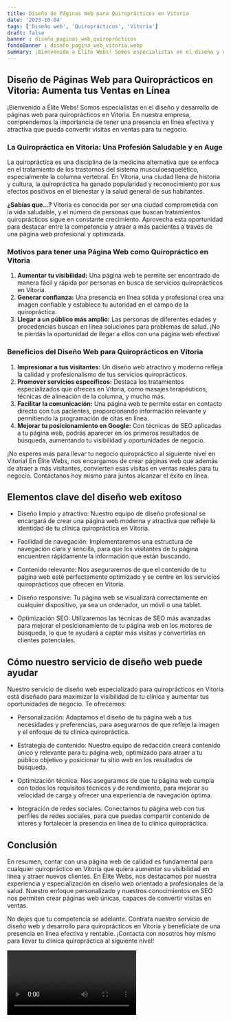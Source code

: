 ```yaml
---
title: Diseño de Páginas Web para Quiroprácticos en Vitoria
date: '2023-10-04'
tags: ['Diseño web', 'Quiroprácticos', 'Vitoria']
draft: false
banner : diseño_paginas_web_quiroprácticos
fondoBanner : diseño_pagina_web_vitoria.webp
summary: ¡Bienvenido a Élite Webs! Somos especialistas en el diseño y desarrollo de páginas web para quiroprácticos en Vitoria. En nuestra empresa, comprendemos la importancia de tener una presencia en línea efectiva y atractiva que pueda convertir visitas en ventas para tu negocio.
---
```


## Diseño de Páginas Web para Quiroprácticos en Vitoria: Aumenta tus Ventas en Línea

¡Bienvenido a Élite Webs! Somos especialistas en el diseño y desarrollo de páginas web para quiroprácticos en Vitoria. En nuestra empresa, comprendemos la importancia de tener una presencia en línea efectiva y atractiva que pueda convertir visitas en ventas para tu negocio.

### La Quiropráctica en Vitoria: Una Profesión Saludable y en Auge

La quiropráctica es una disciplina de la medicina alternativa que se enfoca en el tratamiento de los trastornos del sistema musculoesquelético, especialmente la columna vertebral. En Vitoria, una ciudad llena de historia y cultura, la quiropráctica ha ganado popularidad y reconocimiento por sus efectos positivos en el bienestar y la salud general de sus habitantes.

**¿Sabías que...?** Vitoria es conocida por ser una ciudad comprometida con la vida saludable, y el número de personas que buscan tratamientos quiroprácticos sigue en constante crecimiento. Aprovecha esta oportunidad para destacar entre la competencia y atraer a más pacientes a través de una página web profesional y optimizada.

### Motivos para tener una Página Web como Quiropráctico en Vitoria

1. **Aumentar tu visibilidad:** Una página web te permite ser encontrado de manera fácil y rápida por personas en busca de servicios quiroprácticos en Vitoria.
2. **Generar confianza:** Una presencia en línea sólida y profesional crea una imagen confiable y establece tu autoridad en el campo de la quiropráctica.
3. **Llegar a un público más amplio:** Las personas de diferentes edades y procedencias buscan en línea soluciones para problemas de salud. ¡No te pierdas la oportunidad de llegar a ellos con una página web efectiva!

### Beneficios del Diseño Web para Quiroprácticos en Vitoria

1. **Impresionar a tus visitantes:** Un diseño web atractivo y moderno refleja la calidad y profesionalismo de tus servicios quiroprácticos.
2. **Promover servicios específicos:** Destaca los tratamientos especializados que ofreces en Vitoria, como masajes terapéuticos, técnicas de alineación de la columna, y mucho más.
3. **Facilitar la comunicación:** Una página web te permite estar en contacto directo con tus pacientes, proporcionando información relevante y permitiendo la programación de citas en línea.
4. **Mejorar tu posicionamiento en Google:** Con técnicas de SEO aplicadas a tu página web, podrás aparecer en los primeros resultados de búsqueda, aumentando tu visibilidad y oportunidades de negocio.

¡No esperes más para llevar tu negocio quiropráctico al siguiente nivel en Vitoria! En Élite Webs, nos encargamos de crear páginas web que además de atraer a más visitantes, convierten esas visitas en ventas reales para tu negocio. Contáctanos hoy mismo para juntos alcanzar el éxito en línea.

<GifSeo />

<Cta />

## Elementos clave del diseño web exitoso

- Diseño limpio y atractivo: Nuestro equipo de diseño profesional se encargará de crear una página web moderna y atractiva que refleje la identidad de tu clínica quiropráctica en Vitoria. 

- Facilidad de navegación: Implementaremos una estructura de navegación clara y sencilla, para que los visitantes de tu página encuentren rápidamente la información que están buscando.

- Contenido relevante: Nos aseguraremos de que el contenido de tu página web esté perfectamente optimizado y se centre en los servicios quiroprácticos que ofrecen en Vitoria. 

- Diseño responsive: Tu página web se visualizará correctamente en cualquier dispositivo, ya sea un ordenador, un móvil o una tablet. 

- Optimización SEO: Utilizaremos las técnicas de SEO más avanzadas para mejorar el posicionamiento de tu página web en los motores de búsqueda, lo que te ayudará a captar más visitas y convertirlas en clientes potenciales.

## Cómo nuestro servicio de diseño web puede ayudar

Nuestro servicio de diseño web especializado para quiroprácticos en Vitoria está diseñado para maximizar la visibilidad de tu clínica y aumentar tus oportunidades de negocio. Te ofrecemos:

- Personalización: Adaptamos el diseño de tu página web a tus necesidades y preferencias, para asegurarnos de que refleje la imagen y el enfoque de tu clínica quiropráctica.

- Estrategia de contenido: Nuestro equipo de redacción creará contenido único y relevante para tu página web, optimizado para atraer a tu público objetivo y posicionar tu sitio web en los resultados de búsqueda.

- Optimización técnica: Nos aseguramos de que tu página web cumpla con todos los requisitos técnicos y de rendimiento, para mejorar su velocidad de carga y ofrecer una experiencia de navegación óptima.

- Integración de redes sociales: Conectamos tu página web con tus perfiles de redes sociales, para que puedas compartir contenido de interés y fortalecer la presencia en línea de tu clínica quiropráctica.

## Conclusión

En resumen, contar con una página web de calidad es fundamental para cualquier quiropráctico en Vitoria que quiera aumentar su visibilidad en línea y atraer nuevos clientes. En Élite Webs, nos destacamos por nuestra experiencia y especialización en diseño web orientado a profesionales de la salud. Nuestro enfoque personalizado y nuestros conocimientos en SEO nos permiten crear páginas web únicas, capaces de convertir visitas en ventas.

No dejes que tu competencia se adelante. Contrata nuestro servicio de diseño web y desarrollo para quiroprácticos en Vitoria y benefíciate de una presencia en línea efectiva y rentable. ¡Contacta con nosotros hoy mismo para llevar tu clínica quiropráctica al siguiente nivel!

<Video />

<CtaBot job='Quiroprácticos' city='Vitoria'/>

<Gmaps query='Vitoria+españa+maps' />